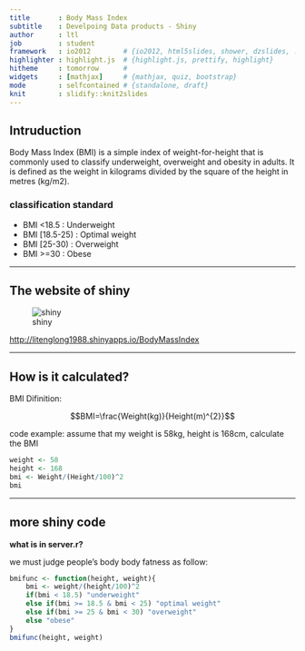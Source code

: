```yaml
---
title       : Body Mass Index
subtitle    : Develpoing Data products - Shiny
author      : ltl
job         : student
framework   : io2012        # {io2012, html5slides, shower, dzslides, ...}
highlighter : highlight.js  # {highlight.js, prettify, highlight}
hitheme     : tomorrow      # 
widgets     : [mathjax]     # {mathjax, quiz, bootstrap}
mode        : selfcontained # {standalone, draft}
knit        : slidify::knit2slides
---
```


## Intruduction

Body Mass Index (BMI) is a simple index of weight-for-height that is commonly used to classify underweight, overweight and obesity in adults. It is defined as the weight in kilograms divided by the square of the height in metres (kg/m2).

### classification standard

- BMI <18.5 : Underweight
- BMI [18.5-25) : Optimal weight
- BMI [25-30) : Overweight
- BMI >=30 : Obese

---

## The website of shiny

![shiny](D:/study/coursera/9_Developing Data Products/project/BMI_slidify/shiny.png)


[http://litenglong1988.shinyapps.io/BodyMassIndex](https://litenglong1988.shinyapps.io/BodyMassIndex)

---

## How is it calculated?

BMI Difinition:

$$BMI=\frac{Weight(kg)}{Height(m)^{2}}$$

code example:
assume that my weight is 58kg, height is 168cm, calculate the BMI

```r
weight <- 58
height <- 168
bmi <- Weight/(Height/100)^2
bmi
```

---

## more shiny code

**what is in server.r?**

we must judge people's body body fatness as follow:

```r
bmifunc <- function(height, weight){
    bmi <- weight/(height/100)^2
    if(bmi < 18.5) "underweight"
    else if(bmi >= 18.5 & bmi < 25) "optimal weight"
    else if(bmi >= 25 & bmi < 30) "overweight"
    else "obese"
}
bmifunc(height, weight)
```

